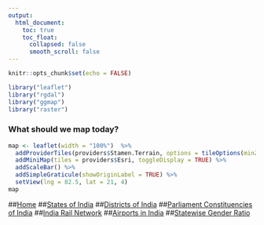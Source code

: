 ```yaml
---
output:
  html_document:
    toc: true
    toc_float:
      collapsed: false
      smooth_scroll: false
---
```


<style>
    body .main-container {
        max-width: 100%;
        padding: 0;
        margin: 0;
    }
</style>

```r
knitr::opts_chunk$set(echo = FALSE)
```

```r
library("leaflet")
library("rgdal")
library("ggmap")
library("raster")
```

### What should we map today?

```r
map <- leaflet(width = "100%")  %>%  
  addProviderTiles(providers$Stamen.Terrain, options = tileOptions(minZoom=3, maxZoom=8)) %>% 
  addMiniMap(tiles = providers$Esri, toggleDisplay = TRUE) %>% 
  addScaleBar() %>%
  addSimpleGraticule(showOriginLabel = TRUE) %>%
  setView(lng = 82.5, lat = 21, 4)
map
```

##[Home](index.html)
##[States of India](statesofindia.html)
##[Districts of India](districtsofindia.html)
##[Parliament Constituencies of India](parliamentconstituencies.html)
##[India Rail Network](indianrailwaynetwork.html)
##[Airports in India](indianairports.html)
##[Statewise Gender Ratio](indiastatesgenderratio.html)
